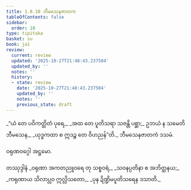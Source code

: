 ```yaml
---
title: 1.8.10 ဘီမသေနဇာတက
tableOfContents: false
sidebar:
  order: 10
type: tipitaka
basket: su
book: ja1
review:
  current: review
  updated: '2025-10-27T21:48:43.237504'
  updated_by: ''
  notes: ''
  history:
  - state: review
    date: '2025-10-27T21:48:43.237504'
    updated_by: ''
    notes: ''
    previous_state: draft
---
```



<ReviewStatus review={frontmatter.review} showDetails={true} />

<HypothesisAnnotation frontmatter={frontmatter} />

<DynamicBreadcrumb />

<Division number="80" book="ja1" e="ch" v="22" p="19">

<Paragraph number="176" type="verses" book="ja1">
_“ယံ တေ ပဝိကတ္ထိတံ ပုရေ,_  
_အထ တေ ပူတိသရာ သဇန္တိ ပစ္ဆာ;_  
ဥဘယံ န သမေတိ ဘီမသေန,_  
_ယုဒ္ဓကထာ စ ဣဒဉ္စ တေ ဝိဟညန်”တိ._  


</Paragraph>
</Division>

<Paragraph number="177" type="center" book="ja1">
ဘီမသေနဇာတကံ ဒသမံ.

  
ဝရုဏဝဂ္ဂေါ အဋ္ဌမော.



</Paragraph>

<Paragraph number="178" type="center" book="ja1">
တဿုဒ္ဒါနံ


</Paragraph>

<Paragraph number="179" type="verses" book="ja1">
_ဝရုဏာ အကတညူဝရေ တု သစ္စဝရံ,_  
_သဝနပ္ပတိနာ စ အဘိတ္ထနယ;_  
_ကရုဏာယ သိလာပ္လဝ ဣလ္လိသတော,_  
_ပုန ဍိဏ္ဍိမပူတိသရေန ဒသာတိ._
</Paragraph>